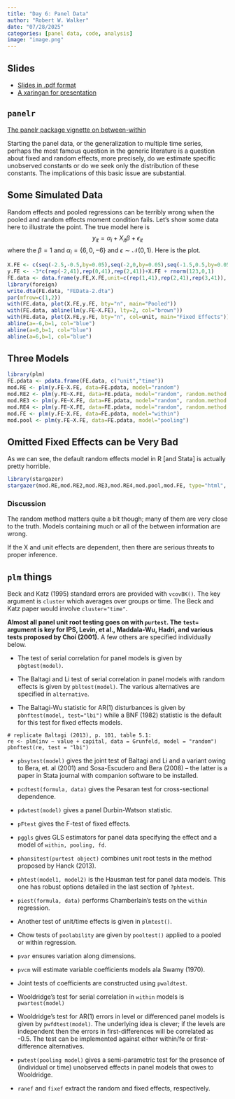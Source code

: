 ```yaml
---
title: "Day 6: Panel Data"
author: "Robert W. Walker"
date: "07/28/2025"
categories: [panel data, code, analysis]
image: "image.png"
---
```


## Slides

- [Slides in .pdf format](./img/slidesDay6.pdf)
- [A xaringan for presentation](https://robertwwalker.github.io/xaringan/ESSSSDA22-Day6/)

## `panelr`

[The panelr package vignette on between-within](https://cran.r-project.org/web/packages/panelr/vignettes/wbm.html)

Starting the panel data, or the generalization to multiple time series, perhaps the most famous question in the generic literature is a question about fixed and random effects, more precisely, do we estimate specific unobserved constants or do we seek only the distribution of these constants.  The implications of this basic issue are substantial.

## Some Simulated Data

Random effects and pooled regressions can be terribly wrong when the pooled and random effects moment condition fails.  Let's show some data here to illustrate the point.  The true model here is $$ y_{it} = \alpha_{i} + X_{it}\beta + \epsilon_{it} $$ where the $\beta=1$ and $\alpha_{i}=\{6,0,-6\}$ and $\epsilon \sim \mathcal{N}(0,1)$.  Here is the plot.

```r
X.FE <- c(seq(-2.5,-0.5,by=0.05),seq(-2,0,by=0.05),seq(-1.5,0.5,by=0.05))
y.FE <- -3*c(rep(-2,41),rep(0,41),rep(2,41))+X.FE + rnorm(123,0,1)
FE.data <- data.frame(y.FE,X.FE,unit=c(rep(1,41),rep(2,41),rep(3,41)), time=rep(seq(1,41,1),3))
library(foreign)
write.dta(FE.data, "FEData-2.dta")
par(mfrow=c(1,2))
with(FE.data, plot(X.FE,y.FE, bty="n", main="Pooled"))
with(FE.data, abline(lm(y.FE~X.FE), lty=2, col="brown"))
with(FE.data, plot(X.FE,y.FE, bty="n", col=unit, main="Fixed Effects"))
abline(a=-6,b=1, col="blue")
abline(a=0,b=1, col="blue")
abline(a=6,b=1, col="blue")
```

## Three Models

```r
library(plm)
FE.pdata <- pdata.frame(FE.data, c("unit","time"))
mod.RE <- plm(y.FE~X.FE, data=FE.pdata, model="random")
mod.RE2 <- plm(y.FE~X.FE, data=FE.pdata, model="random", random.method = "amemiya")
mod.RE3 <- plm(y.FE~X.FE, data=FE.pdata, model="random", random.method = "walhus")
mod.RE4 <- plm(y.FE~X.FE, data=FE.pdata, model="random", random.method = "nerlove")
mod.FE <- plm(y.FE~X.FE, data=FE.pdata, model="within")
mod.pool <- plm(y.FE~X.FE, data=FE.pdata, model="pooling")
```

## Omitted Fixed Effects can be Very Bad

As we can see, the default random effects model in R [and Stata] is actually pretty horrible.  

```r
library(stargazer)
stargazer(mod.RE,mod.RE2,mod.RE3,mod.RE4,mod.pool,mod.FE, type="html", column.labels=c("RE","RE-WalHus","RE-Amemiya","RE-Nerlove","Pooled","FE"))
```

### Discussion

The random method matters quite a bit though; many of them are very close to the truth. Models containing much or all of the between information are wrong.  

If the X and unit effects are dependent, then there are serious threats to proper inference.


## `plm` things

Beck and Katz (1995) standard errors are provided with `vcovBK()`.  The key argument is `cluster` which averages over groups or time.  The Beck and Katz paper would involve `cluster="time"`.

**Almost all panel unit root testing goes on with `purtest`.  The `test=` argument is key for IPS, Levin, et al., Maddala-Wu, Hadri, and various tests proposed by Choi (2001).**  A few others are specified individually below.

- The test of serial correlation for panel models is given by `pbgtest(model)`.

- The Baltagi and Li test of serial correlation in panel models with random effects is given by `pbltest(model)`.  The various alternatives are specified in `alternative`.

- The Baltagi-Wu statistic for AR(1) disturbances is given by `pbnftest(model, test="lbi")` while a BNF (1982) statistic is the default for this test for fixed effects models.

```
# replicate Baltagi (2013), p. 101, table 5.1:
re <- plm(inv ~ value + capital, data = Grunfeld, model = "random")
pbnftest(re, test = "lbi")
```

- `pbsytest(model)` gives the joint test of Baltagi and Li and a variant owing to Bera, et. al (2001) and Sosa-Escudero and Bera (2008) -- the latter is a paper in Stata journal with companion software to be installed.

- `pcdtest(formula, data)` gives the Pesaran test for cross-sectional dependence.

- `pdwtest(model)` gives a panel Durbin-Watson statistic.

- `pFtest` gives the F-test of fixed effects.

- `pggls` gives GLS estimators for panel data specifying the effect and a model of `within, pooling, fd`.

- `phansitest(purtest object)` combines unit root tests in the method proposed by Hanck (2013).

- `phtest(model1, model2)` is the Hausman test for panel data models.  This one has robust options detailed in the last section of `?phtest`.

- `piest(formula, data)` performs Chamberlain's tests on the `within` regression.

- Another test of unit/time effects is given in `plmtest()`.

- Chow tests of `poolability` are given by `pooltest()` applied to a pooled or within regression.

- `pvar` ensures variation along dimensions.

- `pvcm` will estimate variable coefficients models ala Swamy (1970).

- Joint tests of coefficients are constructed using `pwaldtest`.

- Wooldridge's test for serial correlation in `within` models is `pwartest(model)`

- Wooldridge's test for AR(1) errors  in level or differenced panel models is given by `pwfdtest(model)`.  The underlying idea is clever; if the levels are independent then the errors in first-differences will be correlated as -0.5.  The test can be implemented against either within/fe or first-difference alternatives.

- `pwtest(pooling model)` gives a semi-parametric test for the presence of (individual or time) unobserved effects in panel models that owes to Wooldridge.

- `ranef` and `fixef` extract the random and fixed effects, respectively.









